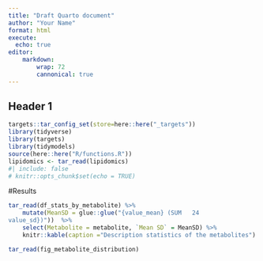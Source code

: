 ```yaml
---
title: "Draft Quarto document"
author: "Your Name"
format: html
execute:
  echo: true
editor:
    markdown:
        wrap: 72
        cannonical: true
---
```


## Header 1

```r
targets::tar_config_set(store=here::here("_targets"))
library(tidyverse)
library(targets)
library(tidymodels)
source(here::here("R/functions.R"))
lipidomics <- tar_read(lipidomics)
#| include: false
# knitr::opts_chunk$set(echo = TRUE)
```

#Results

```r

tar_read(df_stats_by_metabolite) %>% 
    mutate(MeanSD = glue::glue("{value_mean} (SUM	24
value_sd})"))  %>% 
    select(Metabolite = metabolite, `Mean SD` = MeanSD) %>%
    knitr::kable(caption ="Description statistics of the metabolites")

```

```r

tar_read(fig_metabolite_distribution)

```
